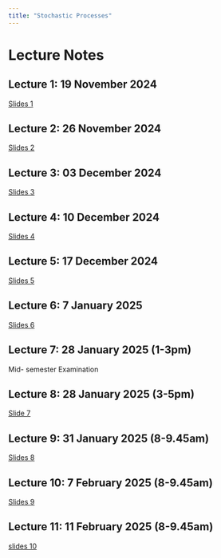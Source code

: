 ```yaml
---
title: "Stochastic Processes"
---
```


# Lecture Notes

## Lecture 1: 19 November 2024

[Slides 1](https://thiyangt.github.io/stochasticprocessesed2/#1)

## Lecture 2: 26 November 2024

[Slides 2](https://stochasticprocesses.netlify.app/1_Sp/1_lecture2.pdf)

## Lecture 3: 03 December 2024

[Slides 3](https://stochasticprocesses.netlify.app/2_stochastic_processes_2021/2_stochastic_processes.pdf)

## Lecture 4: 10 December 2024

[Slides 4](https://stochasticprocesses.netlify.app/3_stochastic_processes_2021/3_stochastic_processes.pdf)

## Lecture 5: 17 December 2024

[Slides 5](https://stochasticprocesses.netlify.app/4limitingprob/4_stochastic_processes.pdf)

## Lecture 6: 7 January 2025

[Slides 6](https://stochasticprocesses.netlify.app/5_stochastic_processes_2021/5_stochastic_processes_2021.pdf)

## Lecture 7: 28 January 2025 (1-3pm)

Mid- semester Examination

## Lecture 8: 28 January 2025 (3-5pm)

[Slide 7](https://stochasticprocesses.netlify.app/6_stochastic_processes_2021.pdf)

## Lecture 9: 31 January 2025 (8-9.45am)

[Slides 8](https://stochasticprocesses.netlify.app/7_stochastic_processes.pdf)

## Lecture 10: 7 February 2025 (8-9.45am)

[Slides 9](https://stochasticprocesses.netlify.app/facts.pdf)

## Lecture 11: 11 February 2025 (8-9.45am)

[slides 10](https://stochasticprocesses.netlify.app/14_stochastic_processes.pdf)
